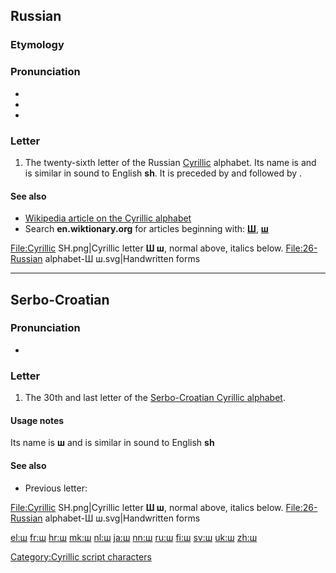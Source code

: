 {{character info/new}}
{{also|щ|Ш|ש}}
==Russian==

===Etymology===
{{bor|ru|he|ש|sc=Hebr}}

===Pronunciation===
* {{ru-IPA}}
* {{audio|Ru-ш.ogg|Audio|lang=ru}}
* {{audio|Ru-26-буква-Ш.ogg|lang=ru}}

===Letter===
{{head|ru|letter|lower case||upper case|Ш}}

# The twenty-sixth letter of the Russian [[Cyrillic]] alphabet. Its name is {{m|ru|ша}} and is similar in sound to English '''sh'''. It is preceded by {{m|ru|ч|Ч}} and followed by {{m|ru|щ|Щ}}.

====See also====
* [[w:Cyrillic alphabet|Wikipedia article on the Cyrillic alphabet]]
* Search '''en.wiktionary.org''' for articles beginning with: '''[http://en.wiktionary.org/w/index.php?title=Special%3AAllpages&from=%D0%A8&namespace=0 Ш]''', '''[http://en.wiktionary.org/w/index.php?title=Special%3AAllpages&from=%D1%88&namespace=0 ш]'''
<gallery caption="Letter styles">
File:Cyrillic SH.png|Cyrillic letter '''Ш ш''', normal above, italics below.
File:26-Russian alphabet-Ш ш.svg|Handwritten forms
</gallery>

----

==Serbo-Croatian==
{{attention|sh}}

===Pronunciation===
* {{qualifier|phoneme}} {{IPA|/ʃ/|lang=sh}}

===Letter===
{{head|sh|letter|lower case||upper case|Ш}}

# The 30th and last letter of the [[Serbo-Croatian Cyrillic alphabet]].

====Usage notes====
Its name is '''ш''' and is similar in sound to English '''sh'''

====See also====
* Previous letter: {{l|sh|џ}}

<gallery caption="Letter styles">
File:Cyrillic SH.png|Cyrillic letter '''Ш ш''', normal above, italics below.
File:26-Russian alphabet-Ш ш.svg|Handwritten forms
</gallery>

[[Category:Cyrillic script characters]]

[[el:ш]]
[[fr:ш]]
[[hr:ш]]
[[mk:ш]]
[[nl:ш]]
[[ja:ш]]
[[nn:ш]]
[[ru:ш]]
[[fi:ш]]
[[sv:ш]]
[[uk:ш]]
[[zh:ш]]